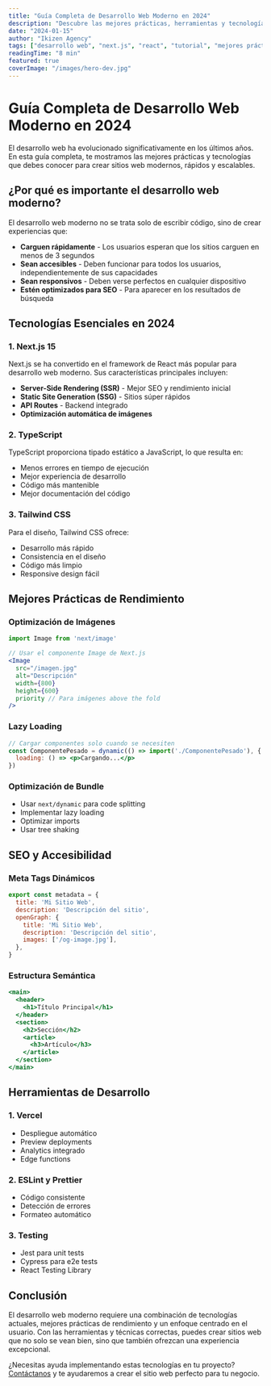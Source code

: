 ```yaml
---
title: "Guía Completa de Desarrollo Web Moderno en 2024"
description: "Descubre las mejores prácticas, herramientas y tecnologías para crear sitios web modernos, rápidos y escalables en 2024."
date: "2024-01-15"
author: "Ikizen Agency"
tags: ["desarrollo web", "next.js", "react", "tutorial", "mejores prácticas"]
readingTime: "8 min"
featured: true
coverImage: "/images/hero-dev.jpg"
---
```


# Guía Completa de Desarrollo Web Moderno en 2024

El desarrollo web ha evolucionado significativamente en los últimos años. En esta guía completa, te mostramos las mejores prácticas y tecnologías que debes conocer para crear sitios web modernos, rápidos y escalables.

## ¿Por qué es importante el desarrollo web moderno?

El desarrollo web moderno no se trata solo de escribir código, sino de crear experiencias que:

- **Carguen rápidamente** - Los usuarios esperan que los sitios carguen en menos de 3 segundos
- **Sean accesibles** - Deben funcionar para todos los usuarios, independientemente de sus capacidades
- **Sean responsivos** - Deben verse perfectos en cualquier dispositivo
- **Estén optimizados para SEO** - Para aparecer en los resultados de búsqueda

## Tecnologías Esenciales en 2024

### 1. Next.js 15
Next.js se ha convertido en el framework de React más popular para desarrollo web moderno. Sus características principales incluyen:

- **Server-Side Rendering (SSR)** - Mejor SEO y rendimiento inicial
- **Static Site Generation (SSG)** - Sitios súper rápidos
- **API Routes** - Backend integrado
- **Optimización automática de imágenes**

### 2. TypeScript
TypeScript proporciona tipado estático a JavaScript, lo que resulta en:

- Menos errores en tiempo de ejecución
- Mejor experiencia de desarrollo
- Código más mantenible
- Mejor documentación del código

### 3. Tailwind CSS
Para el diseño, Tailwind CSS ofrece:

- Desarrollo más rápido
- Consistencia en el diseño
- Código más limpio
- Responsive design fácil

## Mejores Prácticas de Rendimiento

### Optimización de Imágenes
```jsx
import Image from 'next/image'

// Usar el componente Image de Next.js
<Image
  src="/imagen.jpg"
  alt="Descripción"
  width={800}
  height={600}
  priority // Para imágenes above the fold
/>
```

### Lazy Loading
```jsx
// Cargar componentes solo cuando se necesiten
const ComponentePesado = dynamic(() => import('./ComponentePesado'), {
  loading: () => <p>Cargando...</p>
})
```

### Optimización de Bundle
- Usar `next/dynamic` para code splitting
- Implementar lazy loading
- Optimizar imports
- Usar tree shaking

## SEO y Accesibilidad

### Meta Tags Dinámicos
```jsx
export const metadata = {
  title: 'Mi Sitio Web',
  description: 'Descripción del sitio',
  openGraph: {
    title: 'Mi Sitio Web',
    description: 'Descripción del sitio',
    images: ['/og-image.jpg'],
  },
}
```

### Estructura Semántica
```jsx
<main>
  <header>
    <h1>Título Principal</h1>
  </header>
  <section>
    <h2>Sección</h2>
    <article>
      <h3>Artículo</h3>
    </article>
  </section>
</main>
```

## Herramientas de Desarrollo

### 1. Vercel
- Despliegue automático
- Preview deployments
- Analytics integrado
- Edge functions

### 2. ESLint y Prettier
- Código consistente
- Detección de errores
- Formateo automático

### 3. Testing
- Jest para unit tests
- Cypress para e2e tests
- React Testing Library

## Conclusión

El desarrollo web moderno requiere una combinación de tecnologías actuales, mejores prácticas de rendimiento y un enfoque centrado en el usuario. Con las herramientas y técnicas correctas, puedes crear sitios web que no solo se vean bien, sino que también ofrezcan una experiencia excepcional.

¿Necesitas ayuda implementando estas tecnologías en tu proyecto? [Contáctanos](mailto:ikizen.agency@gmail.com) y te ayudaremos a crear el sitio web perfecto para tu negocio.
